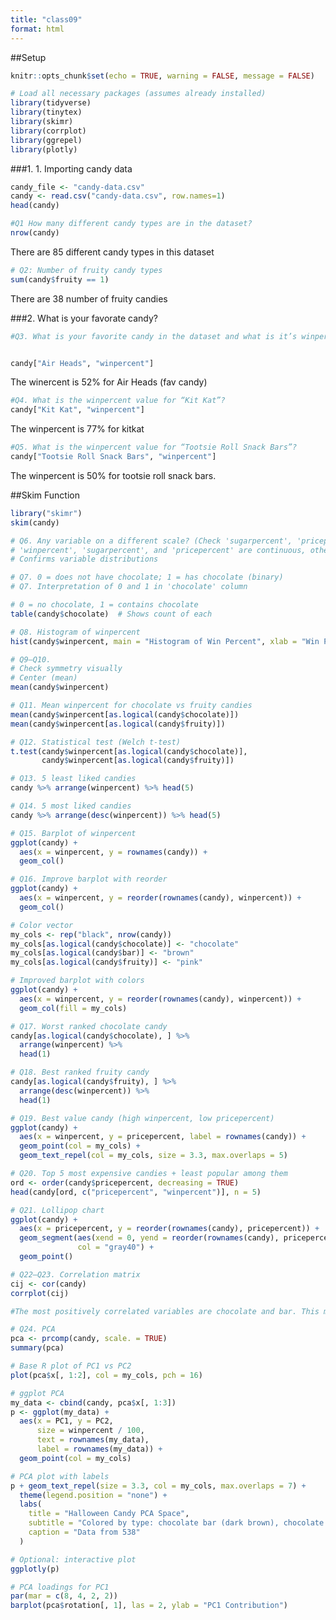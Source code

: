 ```yaml
---
title: "class09"
format: html
---
```


##Setup
```r
knitr::opts_chunk$set(echo = TRUE, warning = FALSE, message = FALSE)

# Load all necessary packages (assumes already installed)
library(tidyverse)
library(tinytex)
library(skimr)
library(corrplot)
library(ggrepel)
library(plotly)
```


###1. 1. Importing candy data
```r
candy_file <- "candy-data.csv"
candy <- read.csv("candy-data.csv", row.names=1)
head(candy)
```
```r
#Q1 How many different candy types are in the dataset?
nrow(candy)
```
 There are 85 different candy types in this dataset

```r
# Q2: Number of fruity candy types
sum(candy$fruity == 1)
```
There are 38 number of fruity candies

###2. What is your favorate candy?


```r
#Q3. What is your favorite candy in the dataset and what is it’s winpercent value?


candy["Air Heads", "winpercent"]

```
The winercent is 52% for Air Heads (fav candy)

```r
#Q4. What is the winpercent value for “Kit Kat”?
candy["Kit Kat", "winpercent"]

```
The winpercent is 77% for kitkat

```r
#Q5. What is the winpercent value for “Tootsie Roll Snack Bars”?
candy["Tootsie Roll Snack Bars", "winpercent"]

```
The winpercent is 50% for tootsie roll snack bars.

##Skim Function
```r
library("skimr")
skim(candy)
```

```r

# Q6. Any variable on a different scale? (Check 'sugarpercent', 'pricepercent', 'winpercent')
# 'winpercent', 'sugarpercent', and 'pricepercent' are continuous, others are binary
# Confirms variable distributions

# Q7. 0 = does not have chocolate; 1 = has chocolate (binary)
# Q7. Interpretation of 0 and 1 in 'chocolate' column

# 0 = no chocolate, 1 = contains chocolate
table(candy$chocolate)  # Shows count of each
```
```r
# Q8. Histogram of winpercent
hist(candy$winpercent, main = "Histogram of Win Percent", xlab = "Win Percent")
```

```r
# Q9–Q10.
# Check symmetry visually
# Center (mean)
mean(candy$winpercent)
```
```r
# Q11. Mean winpercent for chocolate vs fruity candies
mean(candy$winpercent[as.logical(candy$chocolate)])
mean(candy$winpercent[as.logical(candy$fruity)])
```

```r
# Q12. Statistical test (Welch t-test)
t.test(candy$winpercent[as.logical(candy$chocolate)],
       candy$winpercent[as.logical(candy$fruity)])
```

```r
# Q13. 5 least liked candies
candy %>% arrange(winpercent) %>% head(5)
```

```r
# Q14. 5 most liked candies
candy %>% arrange(desc(winpercent)) %>% head(5)

```

```r
# Q15. Barplot of winpercent
ggplot(candy) +
  aes(x = winpercent, y = rownames(candy)) +
  geom_col()
```

```r
# Q16. Improve barplot with reorder
ggplot(candy) +
  aes(x = winpercent, y = reorder(rownames(candy), winpercent)) +
  geom_col()
```

```r
# Color vector
my_cols <- rep("black", nrow(candy))
my_cols[as.logical(candy$chocolate)] <- "chocolate"
my_cols[as.logical(candy$bar)] <- "brown"
my_cols[as.logical(candy$fruity)] <- "pink"

# Improved barplot with colors
ggplot(candy) +
  aes(x = winpercent, y = reorder(rownames(candy), winpercent)) +
  geom_col(fill = my_cols)
```

```r
# Q17. Worst ranked chocolate candy
candy[as.logical(candy$chocolate), ] %>%
  arrange(winpercent) %>%
  head(1)
```

```r
# Q18. Best ranked fruity candy
candy[as.logical(candy$fruity), ] %>%
  arrange(desc(winpercent)) %>%
  head(1)
```

```r
# Q19. Best value candy (high winpercent, low pricepercent)
ggplot(candy) +
  aes(x = winpercent, y = pricepercent, label = rownames(candy)) +
  geom_point(col = my_cols) +
  geom_text_repel(col = my_cols, size = 3.3, max.overlaps = 5)
```

```r
# Q20. Top 5 most expensive candies + least popular among them
ord <- order(candy$pricepercent, decreasing = TRUE)
head(candy[ord, c("pricepercent", "winpercent")], n = 5)
```

```r
# Q21. Lollipop chart
ggplot(candy) +
  aes(x = pricepercent, y = reorder(rownames(candy), pricepercent)) +
  geom_segment(aes(xend = 0, yend = reorder(rownames(candy), pricepercent)),
               col = "gray40") +
  geom_point()
```

```r
# Q22–Q23. Correlation matrix
cij <- cor(candy)
corrplot(cij)

#The most positively correlated variables are chocolate and bar. This makes sense because chocolate candies are often in bar form. You can verify this in the corrplot by looking at the darkest/highest value.
```

```r
# Q24. PCA
pca <- prcomp(candy, scale. = TRUE)
summary(pca)
```

```r
# Base R plot of PC1 vs PC2
plot(pca$x[, 1:2], col = my_cols, pch = 16)

# ggplot PCA
my_data <- cbind(candy, pca$x[, 1:3])
p <- ggplot(my_data) +
  aes(x = PC1, y = PC2,
      size = winpercent / 100,
      text = rownames(my_data),
      label = rownames(my_data)) +
  geom_point(col = my_cols)

# PCA plot with labels
p + geom_text_repel(size = 3.3, col = my_cols, max.overlaps = 7) +
  theme(legend.position = "none") +
  labs(
    title = "Halloween Candy PCA Space",
    subtitle = "Colored by type: chocolate bar (dark brown), chocolate other (light brown), fruity (red), other (black)",
    caption = "Data from 538"
  )

# Optional: interactive plot
ggplotly(p)

# PCA loadings for PC1
par(mar = c(8, 4, 2, 2))
barplot(pca$rotation[, 1], las = 2, ylab = "PC1 Contribution")
```

